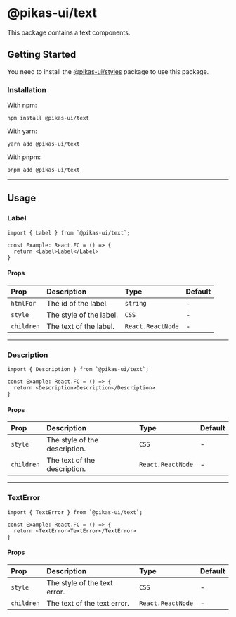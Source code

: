 

<NextSeo title="Text" />

# @pikas-ui/text

This package contains a text components.

## Getting Started

You need to install the <a href={stylesLink}>@pikas-ui/styles</a> package to use this package.

### Installation

With npm:

```
npm install @pikas-ui/text
```

With yarn:

```
yarn add @pikas-ui/text
```

With pnpm:

```
pnpm add @pikas-ui/text
```

---

## Usage

### Label

<LabelExample />

```tsx
import { Label } from `@pikas-ui/text`;

const Example: React.FC = () => {
  return <Label>Label</Label>
}
```

#### Props

| Prop       | Description             | Type              | Default |
| :--------- | :---------------------- | :---------------- | :------ |
| `htmlFor`  | The id of the label.    | `string`          | -       |
| `style`    | The style of the label. | `CSS`             | -       |
| `children` | The text of the label.  | `React.ReactNode` | -       |

---

### Description

<DescriptionExample />

```tsx
import { Description } from `@pikas-ui/text`;

const Example: React.FC = () => {
  return <Description>Description</Description>
}
```

#### Props

| Prop       | Description                   | Type              | Default |
| :--------- | :---------------------------- | :---------------- | :------ |
| `style`    | The style of the description. | `CSS`             | -       |
| `children` | The text of the description.  | `React.ReactNode` | -       |

---

### TextError

<TextErrorExample />

```tsx
import { TextError } from `@pikas-ui/text`;

const Example: React.FC = () => {
  return <TextError>TextError</TextError>
}
```

#### Props

| Prop       | Description                  | Type              | Default |
| :--------- | :--------------------------- | :---------------- | :------ |
| `style`    | The style of the text error. | `CSS`             | -       |
| `children` | The text of the text error.  | `React.ReactNode` | -       |
